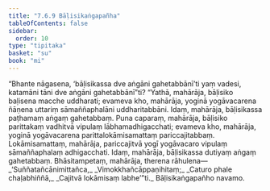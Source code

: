 ```yaml
---
title: "7.6.9 Bāḷisikaṅgapañha"
tableOfContents: false
sidebar:
  order: 10
type: "tipitaka"
basket: "su"
book: "mi"
---
```



<DynamicBreadcrumb />

<Division number="283" book="mi">

<Paragraph number="1974" book="mi">
“Bhante nāgasena, ‘bāḷisikassa dve aṅgāni gahetabbānī’ti yaṃ vadesi, katamāni tāni dve aṅgāni gahetabbānī”ti? “Yathā, mahārāja, bāḷisiko baḷisena macche uddharati; evameva kho, mahārāja, yoginā yogāvacarena ñāṇena uttariṃ sāmaññaphalāni uddharitabbāni. Idaṃ, mahārāja, bāḷisikassa paṭhamaṃ aṅgaṃ gahetabbaṃ.
</Paragraph>

<Paragraph number="1975" book="mi">
Puna caparaṃ, mahārāja, bāḷisiko parittakaṃ vadhitvā vipulaṃ lābhamadhigacchati; evameva kho, mahārāja, yoginā yogāvacarena parittalokāmisamattaṃ pariccajitabbaṃ. Lokāmisamattaṃ, mahārāja, pariccajitvā yogī yogāvacaro vipulaṃ sāmaññaphalaṃ adhigacchati. Idaṃ, mahārāja, bāḷisikassa dutiyaṃ aṅgaṃ gahetabbaṃ. Bhāsitampetaṃ, mahārāja, therena rāhulena—
</Paragraph>

<Paragraph number="1976" type="verses" book="mi">
_‘Suññatañcānimittañca,_  
_Vimokkhañcāppaṇihitaṃ;_  
_Caturo phale chaḷabhiññā,_  
_Cajitvā lokāmisaṃ labhe’”ti._  


</Paragraph>
</Division>

<Paragraph number="1977" type="center" book="mi">
Bāḷisikaṅgapañho navamo.
</Paragraph>
